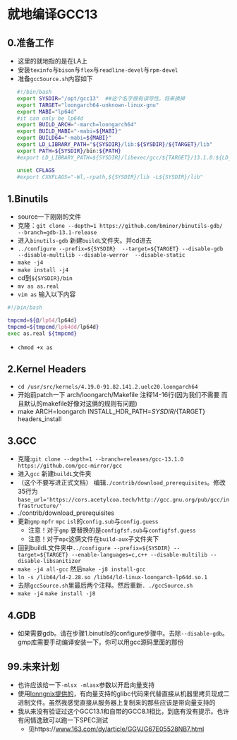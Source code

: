 # 就地编译GCC13

## 0.准备工作
*    这里的就地指的是在LA上
*    安装`texinfo`与`bison`与`flex`与`readline-devel`与`rpm-devel`
*    准备`gccSource.sh`内容如下

```sh
   #!/bin/bash
   export SYSDIR="/opt/gcc13"  ##这个名字很有误导性。将来换掉
   export TARGET="loongarch64-unknown-linux-gnu"
   export MABI="lp64d"
   #it can only be lp64d
   export BUILD_ARCH="-march=loongarch64"
   export BUILD_MABI="-mabi=${MABI}"
   export BUILD64="-mabi=${MABI}"
   export LD_LIBRARY_PATH="${SYSDIR}/lib:${SYSDIR}/${TARGET}/lib"
   export PATH=${SYSDIR}/bin:${PATH}
   #export LD_LIBRARY_PATH=${SYSDIR}/libexec/gcc/${TARGET}/13.1.0:${LD_LIBRARY_PATH}

   unset CFLAGS
   #export CXXFLAGS="-Wl,-rpath,${SYSDIR}/lib -L${SYSDIR}/lib" 
```

## 1.Binutils
*   source一下刚刚的文件
*   克隆：`git clone --depth=1 https://github.com/bminor/binutils-gdb/  --branch=gdb-13.1-release `
*   进入`binutils-gdb` 新建`buildL`文件夹。并cd进去
*   `../configure --prefix=${SYSDIR}  --target=${TARGET} --disable-gdb  --disable-multilib --disable-werror  --disable-static`  
*   `make -j4`
*   `make install -j4`
*   cd到`${SYSDIR}/bin`
*   `mv as as.real`  
*   `vim as` 输入以下内容
```sh
#!/bin/bash

tmpcmd=${@/lp64/lp64d}
tmpcmd=${tmpcmd/lp64dd/lp64d}
exec as.real ${tmpcmd}
```
*   `chmod +x as`

## 2.Kernel Headers
*   `cd /usr/src/kernels/4.19.0-91.82.141.2.uelc20.loongarch64`
*    开始前patch一下 arch/loongarch/Makefile 注释14-16行(因为我们不需要 而且默认的makefile好像对这俩的规则有问题)
*    make ARCH=loongarch INSTALL_HDR_PATH=${SYSDIR}/${TARGET} headers_install

## 3.GCC 
*   克隆:`git clone --depth=1 --branch=releases/gcc-13.1.0 https://github.com/gcc-mirror/gcc`
*   进入`gcc` 新建`buildL`文件夹
*   （这个不要写进正式文档） 编辑`./contrib/download_prerequisites`。修改35行为`base_url='https://cors.acetylcoa.tech/http://gcc.gnu.org/pub/gcc/infrastructure/'`
*   ./contrib/download_prerequisites
*   更新`gmp` `mpfr` `mpc` `isl`的`config.sub`与`config.guess`
    * 注意！对于`gmp` 要替换的是`configfsf.sub`与`configfsf.guess`
    * 注意！对于`mpc`这俩文件在`build-aux`子文件夹下
*   回到buildL文件夹中`../configure --prefix=${SYSDIR} --target=${TARGET} --enable-languages=c,c++ --disable-multilib --disable-libsanitizer`
*   `make -j4 all-gcc` 然后`make -j8 install-gcc`
*   `ln -s /lib64/ld-2.28.so /lib64/ld-linux-loongarch-lp64d.so.1`
*  去除`gccSource.sh`里最后两个注释。然后重新`. ./gccSource.sh`
*  `make -j4`   `make install -j8`

## 4.GDB
*  如果需要gdb。请在步骤1.binutils的configure步骤中。去除`--disable-gdb`。gmp库需要手动编译安装一下。你可以用gcc源码里面的那份

## 99.未来计划
*  也许应该给一下`-mlsx -mlasx`参数以开启向量支持
*  使用[lonngnix提供的](http://www.loongnix.cn/zh/toolchain/GNU/)，有向量支持的glibc代码来代替直接从机器里拷贝现成二进制文件。虽然我感觉直接从服务器上复制来的那些应该是带向量支持的
*  我从来没有验证过这个GCC13.1和自带的GCC8.1相比，到底有没有提示。也许有闲情逸致可以跑一下SPEC测试
   *   见https://www.163.com/dy/article/GGVJG67E05528NB7.html
